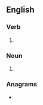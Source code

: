 {{also|re-shoots}}
==English==

===Verb===
{{head|en|verb form}}

# {{en-third-person singular of|reshoot}}

===Noun===
{{head|en|noun plural form}}
# {{plural of|reshoot|lang=en}}

===Anagrams===
* {{anagrams|en|orthoses|sheroots|shooters|soothers}}